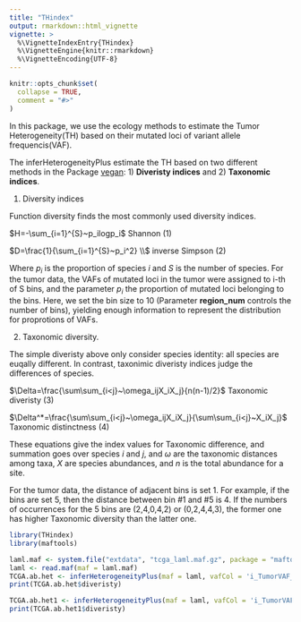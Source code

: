 ```yaml
---
title: "THindex"
output: rmarkdown::html_vignette
vignette: >
  %\VignetteIndexEntry{THindex}
  %\VignetteEngine{knitr::rmarkdown}
  %\VignetteEncoding{UTF-8}
---
```


```r
knitr::opts_chunk$set(
  collapse = TRUE,
  comment = "#>"
)
```

In this package, we use the ecology methods to estimate the Tumor Heterogeneity(TH) based on their mutated loci of variant allele frequencis(VAF).

The inferHeterogeneityPlus estimate the TH based on two different methods in the Package [vegan](https://cran.r-project.org/web/packages/vegan/vignettes/diversity-vegan.pdf): 1) **Diveristy indices** and 2) **Taxonomic indices**.

1. Diversity indices

Function diversity finds the most commonly used diversity indices.

$H=-\sum_{i=1}^{S}~p_ilogp_i$      Shannon (1)


$D=\frac{1}{\sum_{i=1}^{S}~p_i^2} \\$       inverse Simpson (2)

Where $p_i$ is the proportion of species $i$ and $S$ is the number of species. For the tumor data, the VAFs of mutated loci in the tumor were assigned to i-th of S bins, and the parameter $p_i$ the proportion of mutated loci belonging to the bins. Here, we set the bin size to 10 (Parameter **region_num** controls the number of bins), yielding enough information to represent the distribution for proprotions of VAFs.

2. Taxonomic diversity.

The simple diveristy above only consider species identity: all species are euqally different. In contrast, taxonimic diveristy indices judge the differences of species. 

$\Delta=\frac{\sum\sum_{i<j}~\omega_ijX_iX_j}{n(n-1)/2}$    Taxonomic diveristy  (3)

$\Delta^*=\frac{\sum\sum_{i<j}~\omega_ijX_iX_j}{\sum\sum_{i<j}~X_iX_j}$      Taxonomic distinctness (4)

These equations give the index values for Taxonomic difference, and summation goes over species $i$ and $j$, and $\omega$ are the taxonomic distances among taxa, $X$ are species abundances, and $n$ is the total abundance for a site.

For the tumor data, the distance of adjacent bins is set 1. For example, if the bins are set 5, then the distance between bin #1 and #5 is 4. If the numbers of occurrences for the 5 bins are (2,4,0,4,2) or (0,2,4,4,3), the former one has higher Taxonomic diversity than the latter one.  



```r

library(THindex)
library(maftools)

laml.maf <- system.file("extdata", "tcga_laml.maf.gz", package = "maftools")
laml <- read.maf(maf = laml.maf)
TCGA.ab.het <- inferHeterogeneityPlus(maf = laml, vafCol = 'i_TumorVAF_WU', index = "diversity")
print(TCGA.ab.het$diveristy)

TCGA.ab.het1 <- inferHeterogeneityPlus(maf = laml, vafCol = 'i_TumorVAF_WU', index = "taxonomic")
print(TCGA.ab.het1$diveristy)

```

